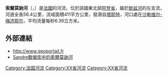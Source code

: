 {{noteTA
|G1=法国地名
|G2=单位
}}
{{Infobox river
| name                = 索爾莫訥河
| native_name         = Sormonne
| image               = Murtin-et-Bogny (Ardennes) pont sur la Sormonne.JPG
| image_size          = 
| image_caption       = 流经[[米尔坦和博尼|米尔坦和博尼]]的索爾莫訥河
| map                 = 
| map_caption         = 
| source1_location    = [[塔耶特|塔耶特]]
| source1_coordinates = {{coord|49|54|56|N|4|27|58|E}}
| source1_elevation   = 366米
| mouth_location      = [[瓦尔克|瓦尔克]]
| mouth_coordinates   = {{coord|49|46|26|N|4|41|19|E}}
| mouth_elevation     = 143米
| progression         = {{RMeuse}}
| subdivision_type1   = [[世界政區索引|国家]]
| subdivision_name1   = {{FR}}
| length              = {{convert|56.4|km|mi|abbr=on}}
| discharge1_avg      = {{convert|6.36|m3/s|cuft/s|abbr=on}}
| basin_size          = {{convert|411|km2|mi2|abbr=on}}
}}
'''索爾莫訥河'''（{{lang-fr|Sormonne}}，{{IPA-fr|sɔʁmɔn}}）是[[法國|法國]]的河流，位於該國東北部[[阿登省|阿登省]]，屬於[[默兹河|默兹河]]的左支流，河道全長56.4公里，流域面積411平方公里，發源自[[塔耶特|塔耶特]]，河口處在[[沙勒维尔-梅济耶尔|沙勒维尔-梅济耶尔]]，平均流量每秒6.36立方米。

==外部連結==
*http://www.geoportail.fr {{Wayback|url=http://www.geoportail.fr/ |date=20101215171356 }}
*[http://sandre.eaufrance.fr/app/chainage/courdo/htm/B55-0200.php?cg=B55-0200 Sandre数据库中的索爾莫訥河]

{{Authority control}}
{{DEFAULTSORT:Sormonne}}
[[Category:法国河流|Category:法国河流]]
[[Category:XX省河流|Category:XX省河流]]
[[Category:XX省河流|Category:XX省河流]]